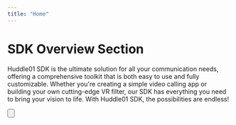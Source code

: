 ```yaml
---
title: "Home"
---
```



# SDK Overview Section

Huddle01 SDK is the ultimate solution for all your communication needs,
offering a comprehensive toolkit that is both easy to use and fully
customizable. Whether you're creating a simple video calling app or building
your own cutting-edge VR filter, our SDK has everything you need to bring your
vision to life. With Huddle01 SDK, the possibilities are endless!

<Button
  variant="primary"
  url="/getStarted"
  text="Get Started"
  isRouting
  className="my-7 w-auto px-8"
/>
